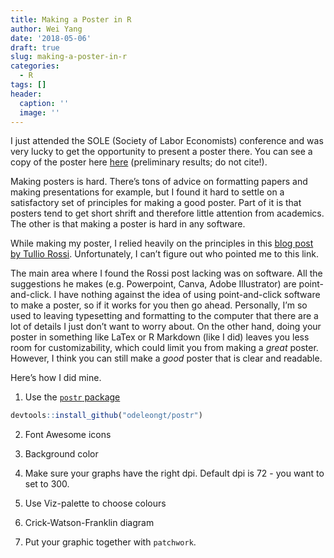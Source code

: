 ```yaml
---
title: Making a Poster in R
author: Wei Yang
date: '2018-05-06'
draft: true
slug: making-a-poster-in-r
categories:
  - R
tags: []
header:
  caption: ''
  image: ''
---
```


I just attended the SOLE (Society of Labor Economists) conference and was very lucky to get the opportunity to present a poster there. You can see a copy of the poster here [here](github.com/weiyangtham) (preliminary results; do not cite!). 

Making posters is hard. There's tons of advice on formatting papers and making presentations for example, but I found it hard to settle on a satisfactory set of principles for making a good poster. Part of it is that posters tend to get short shrift and therefore little attention from academics. The other is that making a poster is hard in any software. 

While making my poster, I relied heavily on the principles in this [blog post by Tullio Rossi](https://www.animateyour.science/single-post/How-to-design-an-award-winning-conference-poster). Unfortunately, I can't figure out who pointed me to this link. 

The main area where I found the Rossi post lacking was on software. All the suggestions he makes (e.g. Powerpoint, Canva, Adobe Illustrator) are point-and-click. I have nothing against the idea of using point-and-click software to make a poster, so if it works for you then go ahead. Personally, I'm so used to leaving typesetting and formatting to the computer that there are a lot of details I just don't want to worry about. On the other hand, doing your poster in something like LaTex or R Markdown (like I did) leaves you less room for customizability, which could limit you from making a *great* poster. However, I think you can still make a *good* poster that is clear and readable. 

Here's how I did mine. 

1. Use the [`postr` package](https://github.com/odeleongt/postr)

```r
devtools::install_github("odeleongt/postr")
```

2. Font Awesome icons

3. Background color

4. Make sure your graphs have the right dpi. Default dpi is 72 - you want to set to 300. 

5. Use Viz-palette to choose colours

6. Crick-Watson-Franklin diagram

7. Put your graphic together with `patchwork`. 




